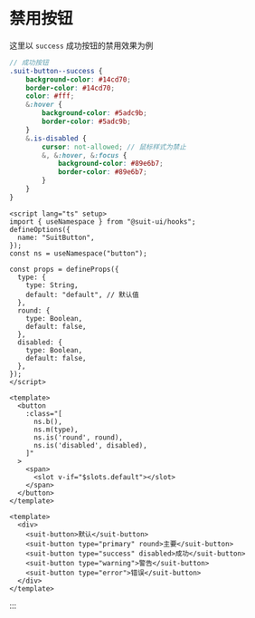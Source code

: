 # 禁用按钮

这里以 `success` 成功按钮的禁用效果为例



```scss {10-16} [theme/src/button.scss]
// 成功按钮
.suit-button--success {
    background-color: #14cd70;
    border-color: #14cd70;
    color: #fff;
    &:hover {
        background-color: #5adc9b;
        border-color: #5adc9b;
    }
    &.is-disabled {
        cursor: not-allowed; // 鼠标样式为禁止
        &, &:hover, &:focus {
            background-color: #89e6b7;
            border-color: #89e6b7;
        }
    }
}
```

```vue {17-20,26-31} [components/button/src/index.vue]
<script lang="ts" setup>
import { useNamespace } from "@suit-ui/hooks";
defineOptions({
  name: "SuitButton",
});
const ns = useNamespace("button");

const props = defineProps({
  type: {
    type: String,
    default: "default", // 默认值
  },
  round: {
    type: Boolean,
    default: false,
  },
  disabled: {
    type: Boolean,
    default: false,
  },
});
</script>

<template>
  <button
    :class="[
      ns.b(),
      ns.m(type),
      ns.is('round', round),
      ns.is('disabled', disabled),
    ]"
  >
    <span>
      <slot v-if="$slots.default"></slot>
    </span>
  </button>
</template>
```

```vue {5} [play/src/App.vue]
<template>
  <div>
    <suit-button>默认</suit-button>
    <suit-button type="primary" round>主要</suit-button>
    <suit-button type="success" disabled>成功</suit-button>
    <suit-button type="warning">警告</suit-button>
    <suit-button type="error">错误</suit-button>
  </div>
</template>
```

:::

